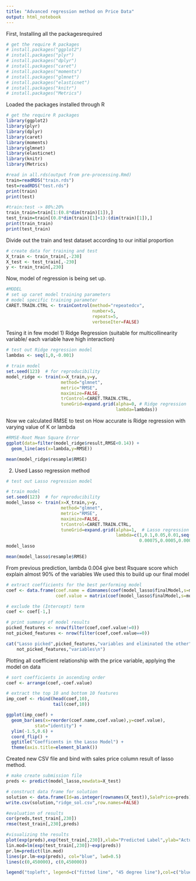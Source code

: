 ---
title: "Advanced regression method on Price Data"
output: html_notebook
---
First, Installing all the packagesrequired 
```{r}
# get the require R packages
# install.packages("ggplot2")
# install.packages("plyr")
# install.packages("dplyr")
# install.packages("caret")
# install.packages("moments")
# install.packages("glmnet")
# install.packages("elasticnet")
# install.packages("knitr")
# install.packages("Metrics")
```
Loaded the packages installed through R 
```{r}
# get the require R packages
library(ggplot2)
library(plyr)
library(dplyr)
library(caret)
library(moments)
library(glmnet)
library(elasticnet)
library(knitr)
library(Metrics)
```
```{r}
#read in all.rds(output from pre-processing.Rmd)
train=readRDS("train.rds")
test=readRDS("test.rds")
print(train)
print(test)
```

```{r}
#train:test -> 80%:20%
train_train=train[1:(0.8*dim(train)[1]),]
test_train=train[(0.8*dim(train)[1]+1):(dim(train)[1]),]
print(train_train)
print(test_train)
```

Divide out the train and test dataset according to our initial proportion
```{r}
# create data for training and test
X_train <- train_train[,-230]
X_test <- test_train[,-230]
y <- train_train[,230]
```

Now, model of regression is being set up.
```{r}
#MODEL
# set up caret model training parameters
# model specific training parameter
CARET.TRAIN.CTRL <- trainControl(method="repeatedcv",
                                 number=5,
                                 repeats=5,
                                 verboseIter=FALSE)
```
 Tesing it in few model
 1) Ridge Regression (suitable for multicollinearity variable/ each variable have high interaction)
 
```{r}
# test out Ridge regression model
lambdas <- seq(1,0,-0.001)

# train model
set.seed(123)  # for reproducibility
model_ridge <- train(x=X_train,y=y,
                     method="glmnet",
                     metric="RMSE",
                     maximize=FALSE,
                     trControl=CARET.TRAIN.CTRL,
                     tuneGrid=expand.grid(alpha=0, # Ridge regression
                                          lambda=lambdas))
```
Now we calculated RMSE to test on How accurate is Ridge regression with varying value of K or lambda
 
```{r}
#RMSE-Root Mean Square Error
ggplot(data=filter(model_ridge$result,RMSE<0.14)) +
  geom_line(aes(x=lambda,y=RMSE))

mean(model_ridge$resample$RMSE)
```
2) Used Lasso regression method
```{r}
# test out Lasso regression model

# train model
set.seed(123)  # for reproducibility
model_lasso <- train(x=X_train,y=y,
                     method="glmnet",
                     metric="RMSE",
                     maximize=FALSE,
                     trControl=CARET.TRAIN.CTRL,
                     tuneGrid=expand.grid(alpha=1,  # Lasso regression
                                          lambda=c(1,0.1,0.05,0.01,seq(0.009,0.001,-0.001),
                                                   0.00075,0.0005,0.0001)))
model_lasso

mean(model_lasso$resample$RMSE)

```
From previous prediction, lambda 0.004 give best Rsquare score which explain almost 90% of the variables
We used this to build up our final model
```{r}
# extract coefficients for the best performing model
coef <- data.frame(coef.name = dimnames(coef(model_lasso$finalModel,s=model_lasso$bestTune$lambda))[[1]], 
                   coef.value = matrix(coef(model_lasso$finalModel,s=model_lasso$bestTune$lambda)))

# exclude the (Intercept) term
coef <- coef[-1,]

# print summary of model results
picked_features <- nrow(filter(coef,coef.value!=0))
not_picked_features <- nrow(filter(coef,coef.value==0))

cat("Lasso picked",picked_features,"variables and eliminated the other",
    not_picked_features,"variables\n")

```
Plotting all coefficient relationship with the price variable, applying the model on data 
```{r}
# sort coefficients in ascending order
coef <- arrange(coef,-coef.value)

# extract the top 10 and bottom 10 features
imp_coef <- rbind(head(coef,10),
                  tail(coef,10))

ggplot(imp_coef) +
  geom_bar(aes(x=reorder(coef.name,coef.value),y=coef.value),
           stat="identity") +
  ylim(-1.5,0.6) +
  coord_flip() +
  ggtitle("Coefficents in the Lasso Model") +
  theme(axis.title=element_blank())
```
Created new CSV file and bind with sales price column result of lasso method.
```{r}
# make create submission file
preds <- predict(model_lasso,newdata=X_test)

# construct data frame for solution
solution <- data.frame(Id=as.integer(rownames(X_test)),SalePrice=preds)
write.csv(solution,"ridge_sol.csv",row.names=FALSE)
```

```{r}
#evaluation of results
cor(preds,test_train[,230])
rmse(test_train[,230],preds)
```

```{r}
#visualizing the results
plot(exp(preds),exp(test_train[,230]),xlab="Predicted Label",ylab="Actual Label",main="Plot of Actual Against Predicted Labels")
lin.mod=lm(exp(test_train[,230])~exp(preds))
pr.lm=predict(lin.mod)
lines(pr.lm~exp(preds), col="blue", lwd=0.5)
lines(c(0,450000), c(0,450000))

legend("topleft", legend=c("fitted line", "45 degree line"),col=c("blue", "black"), lty=1, cex=0.8)
```

